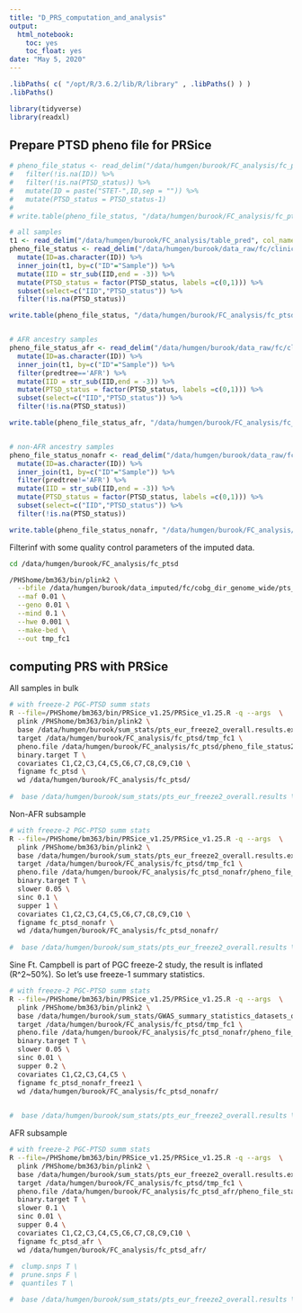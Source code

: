 ```yaml
---
title: "D_PRS_computation_and_analysis"
output:
  html_notebook:
    toc: yes
    toc_float: yes
date: "May 5, 2020"
---
```



```r
.libPaths( c( "/opt/R/3.6.2/lib/R/library" , .libPaths() ) )
.libPaths()
```

```r
library(tidyverse)
library(readxl)
```



## Prepare PTSD pheno file for PRSice

```r
# pheno_file_status <- read_delim("/data/humgen/burook/FC_analysis/fc_ptsd/pheno_file_status", col_names = TRUE, delim = "\t") %>% 
#   filter(!is.na(ID)) %>% 
#   filter(!is.na(PTSD_status)) %>% 
#   mutate(ID = paste("STET-",ID,sep = "")) %>% 
#   mutate(PTSD_status = PTSD_status-1) 
# 
# write.table(pheno_file_status, "/data/humgen/burook/FC_analysis/fc_ptsd/pheno_file_status2", row.names = FALSE, col.names = FALSE, quote = FALSE)

# all samples
t1 <- read_delim("/data/humgen/burook/FC_analysis/table_pred", col_names = TRUE, delim = " ") 
pheno_file_status <- read_delim("/data/humgen/burook/data_raw/fc/clinical/FC_data_for_PGM.txt", col_names = TRUE, delim = "\t") %>% 
  mutate(ID=as.character(ID)) %>% 
  inner_join(t1, by=c("ID"="Sample")) %>% 
  mutate(IID = str_sub(IID,end = -3)) %>% 
  mutate(PTSD_status = factor(PTSD_status, labels =c(0,1))) %>% 
  subset(select=c("IID","PTSD_status")) %>%
  filter(!is.na(PTSD_status))

write.table(pheno_file_status, "/data/humgen/burook/FC_analysis/fc_ptsd/pheno_file_status2", row.names = FALSE, col.names = FALSE, quote = FALSE)


# AFR ancestry samples
pheno_file_status_afr <- read_delim("/data/humgen/burook/data_raw/fc/clinical/FC_data_for_PGM.txt", col_names = TRUE, delim = "\t") %>% 
  mutate(ID=as.character(ID)) %>% 
  inner_join(t1, by=c("ID"="Sample")) %>% 
  filter(predtree=='AFR') %>%
  mutate(IID = str_sub(IID,end = -3)) %>% 
  mutate(PTSD_status = factor(PTSD_status, labels =c(0,1))) %>% 
  subset(select=c("IID","PTSD_status")) %>%
  filter(!is.na(PTSD_status))

write.table(pheno_file_status_afr, "/data/humgen/burook/FC_analysis/fc_ptsd_afr/pheno_file_status2_afr", row.names = FALSE, col.names = FALSE, quote = FALSE)


# non-AFR ancestry samples
pheno_file_status_nonafr <- read_delim("/data/humgen/burook/data_raw/fc/clinical/FC_data_for_PGM.txt", col_names = TRUE, delim = "\t") %>% 
  mutate(ID=as.character(ID)) %>% 
  inner_join(t1, by=c("ID"="Sample")) %>% 
  filter(predtree!='AFR') %>%
  mutate(IID = str_sub(IID,end = -3)) %>% 
  mutate(PTSD_status = factor(PTSD_status, labels =c(0,1))) %>% 
  subset(select=c("IID","PTSD_status")) %>%
  filter(!is.na(PTSD_status))

write.table(pheno_file_status_nonafr, "/data/humgen/burook/FC_analysis/fc_ptsd_nonafr/pheno_file_status2_nonafr", row.names = FALSE, col.names = FALSE, quote = FALSE)
```


Filterinf with some quality control parameters of the imputed data.
```bash
cd /data/humgen/burook/FC_analysis/fc_ptsd

/PHShome/bm363/bin/plink2 \
  --bfile /data/humgen/burook/data_imputed/fc/cobg_dir_genome_wide/pts_fc1_mix_bm-qc1.hg19.ch.fl.bgn \
  --maf 0.01 \
  --geno 0.01 \
  --mind 0.1 \
  --hwe 0.001 \
  --make-bed \
  --out tmp_fc1

```

## computing PRS with PRSice

All samples in bulk
```bash
# with freeze-2 PGC-PTSD summ stats
R --file=/PHShome/bm363/bin/PRSice_v1.25/PRSice_v1.25.R -q --args  \
  plink /PHShome/bm363/bin/plink2 \
  base /data/humgen/burook/sum_stats/pts_eur_freeze2_overall.results.exDupVar \
  target /data/humgen/burook/FC_analysis/fc_ptsd/tmp_fc1 \
  pheno.file /data/humgen/burook/FC_analysis/fc_ptsd/pheno_file_status2 \
  binary.target T \
  covariates C1,C2,C3,C4,C5,C6,C7,C8,C9,C10 \
  figname fc_ptsd \
  wd /data/humgen/burook/FC_analysis/fc_ptsd/
  
#  base /data/humgen/burook/sum_stats/pts_eur_freeze2_overall.results \
```

Non-AFR subsample
```bash
# with freeze-2 PGC-PTSD summ stats
R --file=/PHShome/bm363/bin/PRSice_v1.25/PRSice_v1.25.R -q --args  \
  plink /PHShome/bm363/bin/plink2 \
  base /data/humgen/burook/sum_stats/pts_eur_freeze2_overall.results.exDupVar \
  target /data/humgen/burook/FC_analysis/fc_ptsd/tmp_fc1 \
  pheno.file /data/humgen/burook/FC_analysis/fc_ptsd_nonafr/pheno_file_status2_nonafr \
  binary.target T \
  slower 0.05 \
  sinc 0.1 \
  supper 1 \
  covariates C1,C2,C3,C4,C5,C6,C7,C8,C9,C10 \
  figname fc_ptsd_nonafr \
  wd /data/humgen/burook/FC_analysis/fc_ptsd_nonafr/
  
#  base /data/humgen/burook/sum_stats/pts_eur_freeze2_overall.results \
```


Sine Ft. Campbell is part of PGC freeze-2 study, the result is inflated (R^2~50%). So let's use freeze-1 summary statistics.
```bash
# with freeze-2 PGC-PTSD summ stats
R --file=/PHShome/bm363/bin/PRSice_v1.25/PRSice_v1.25.R -q --args  \
  plink /PHShome/bm363/bin/plink2 \
  base /data/humgen/burook/sum_stats/GWAS_summary_statistics_datasets_old/SORTED_PTSD_EA9_ALL_study_specific_PCs12.txt \
  target /data/humgen/burook/FC_analysis/fc_ptsd/tmp_fc1 \
  pheno.file /data/humgen/burook/FC_analysis/fc_ptsd_nonafr/pheno_file_status2_nonafr \
  binary.target T \
  slower 0.05 \
  sinc 0.01 \
  supper 0.2 \
  covariates C1,C2,C3,C4,C5 \
  figname fc_ptsd_nonafr_freez1 \
  wd /data/humgen/burook/FC_analysis/fc_ptsd_nonafr/
  

#  base /data/humgen/burook/sum_stats/pts_eur_freeze2_overall.results \
```


AFR subsample
```bash
# with freeze-2 PGC-PTSD summ stats
R --file=/PHShome/bm363/bin/PRSice_v1.25/PRSice_v1.25.R -q --args  \
  plink /PHShome/bm363/bin/plink2 \
  base /data/humgen/burook/sum_stats/pts_eur_freeze2_overall.results.exDupVar \
  target /data/humgen/burook/FC_analysis/fc_ptsd/tmp_fc1 \
  pheno.file /data/humgen/burook/FC_analysis/fc_ptsd_afr/pheno_file_status2_afr \
  binary.target T \
  slower 0.1 \
  sinc 0.01 \
  supper 0.4 \
  covariates C1,C2,C3,C4,C5,C6,C7,C8,C9,C10 \
  figname fc_ptsd_afr \
  wd /data/humgen/burook/FC_analysis/fc_ptsd_afr/
  
#  clump.snps T \
#  prune.snps F \
#  quantiles T \

#  base /data/humgen/burook/sum_stats/pts_eur_freeze2_overall.results \
```






